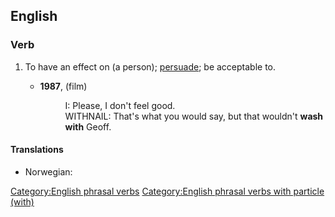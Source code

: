 ==English==

===Verb===
{{en-verb|*}}

# {{lb|en|colloquial}} To have an effect on (a person); [[persuade]]; be acceptable to.
#* '''1987''', ''{{w|Withnail and I}}'' (film)
#*: I: Please, I don't feel good.
#*: WITHNAIL: That's what you would say, but that wouldn't '''wash with''' Geoff.

====Translations====
{{trans-top|have an effect on (a person)}}
* Norwegian: {{t|no|bite på}}
{{trans-mid}}
{{trans-bottom}}

[[Category:English phrasal verbs]]
[[Category:English phrasal verbs with particle (with)]]
